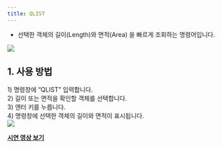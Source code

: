 ```yaml
---
title: QLIST
---
```



[image1]: ../../../../../assets/images/commands/qlist/image1.png
[image2]: ../../../../../assets/images/commands/qlist/image2.png

* 선택한 객체의 길이(Length)와 면적(Area) 을 빠르게 조회하는 명령어입니다.

![][image1]

## **1\. 사용 방법**

1\) 명령창에 “QLIST” 입력합니다.  
2\) 길이 또는 면적을 확인할 객체를 선택합니다.  
3\) 엔터 키를 누릅니다.  
4\) 명령창에 선택한 객체의 길이와 면적이 표시됩니다.  
![][image2]

[**<Icon name="youtube" class="emoji"/> 시연 영상 보기**]()
